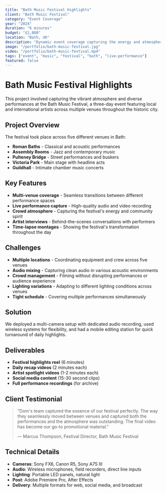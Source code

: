 ```yaml
---
title: "Bath Music Festival Highlights"
client: "Bath Music Festival"
category: "Event Coverage"
year: "2024"
duration: "6 minutes"
budget: "£2,800"
location: "Bath, UK"
description: "Dynamic event coverage capturing the energy and atmosphere of Bath's premier music festival across multiple venues."
image: "/portfolio/bath-music-festival.jpg"
video: "/portfolio/bath-music-festival.mp4"
tags: ["event", "music", "festival", "bath", "live-performance"]
featured: false
---
```


# Bath Music Festival Highlights

This project involved capturing the vibrant atmosphere and diverse performances at the Bath Music Festival, a three-day event featuring local and international artists across multiple venues throughout the historic city.

## Project Overview

The festival took place across five different venues in Bath:

- **Roman Baths** - Classical and acoustic performances
- **Assembly Rooms** - Jazz and contemporary music
- **Pulteney Bridge** - Street performances and buskers
- **Victoria Park** - Main stage with headline acts
- **Guildhall** - Intimate chamber music concerts

## Key Features

- **Multi-venue coverage** - Seamless transitions between different performance spaces
- **Live performance capture** - High-quality audio and video recording
- **Crowd atmosphere** - Capturing the festival's energy and community spirit
- **Artist interviews** - Behind-the-scenes conversations with performers
- **Time-lapse montages** - Showing the festival's transformation throughout the day

## Challenges

- **Multiple locations** - Coordinating equipment and crew across five venues
- **Audio mixing** - Capturing clean audio in various acoustic environments
- **Crowd management** - Filming without disrupting performances or audience experience
- **Lighting variations** - Adapting to different lighting conditions across venues
- **Tight schedule** - Covering multiple performances simultaneously

## Solution

We deployed a multi-camera setup with dedicated audio recording, used wireless systems for flexibility, and had a mobile editing station for quick turnaround of daily highlights.

## Deliverables

- **Festival highlights reel** (6 minutes)
- **Daily recap videos** (2 minutes each)
- **Artist spotlight videos** (1-2 minutes each)
- **Social media content** (15-30 second clips)
- **Full performance recordings** (for archive)

## Client Testimonial

> "Dom's team captured the essence of our festival perfectly. The way they seamlessly moved between venues and captured both the performances and the atmosphere was outstanding. The final video has become our go-to promotional material."
>
> — Marcus Thompson, Festival Director, Bath Music Festival

## Technical Details

- **Cameras**: Sony FX6, Canon R5, Sony A7S III
- **Audio**: Wireless microphones, field recorders, direct line inputs
- **Lighting**: Portable LED panels, natural light
- **Post**: Adobe Premiere Pro, After Effects
- **Delivery**: Multiple formats for web, social media, and broadcast
